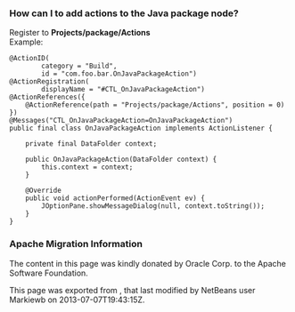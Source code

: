 <!--

    Licensed to the Apache Software Foundation (ASF) under one
    or more contributor license agreements.  See the NOTICE file
    distributed with this work for additional information
    regarding copyright ownership.  The ASF licenses this file
    to you under the Apache License, Version 2.0 (the
    "License"); you may not use this file except in compliance
    with the License.  You may obtain a copy of the License at

      http://www.apache.org/licenses/LICENSE-2.0

    Unless required by applicable law or agreed to in writing,
    software distributed under the License is distributed on an
    "AS IS" BASIS, WITHOUT WARRANTIES OR CONDITIONS OF ANY
    KIND, either express or implied.  See the License for the
    specific language governing permissions and limitations
    under the License.

-->
===How can I to add actions to the Java package node?===

Register to '''Projects/package/Actions'''
<br>
Example:
<pre>
@ActionID(
        category = "Build",
        id = "com.foo.bar.OnJavaPackageAction")
@ActionRegistration(
        displayName = "#CTL_OnJavaPackageAction")
@ActionReferences({
    @ActionReference(path = "Projects/package/Actions", position = 0)
})
@Messages("CTL_OnJavaPackageAction=OnJavaPackageAction")
public final class OnJavaPackageAction implements ActionListener {

    private final DataFolder context;

    public OnJavaPackageAction(DataFolder context) {
        this.context = context;
    }

    @Override
    public void actionPerformed(ActionEvent ev) {
        JOptionPane.showMessageDialog(null, context.toString());
    }
}
</pre>

===Apache Migration Information===

The content in this page was kindly donated by Oracle Corp. to the
Apache Software Foundation.

This page was exported from , 
that last modified by NetBeans user Markiewb 
on 2013-07-07T19:43:15Z.


